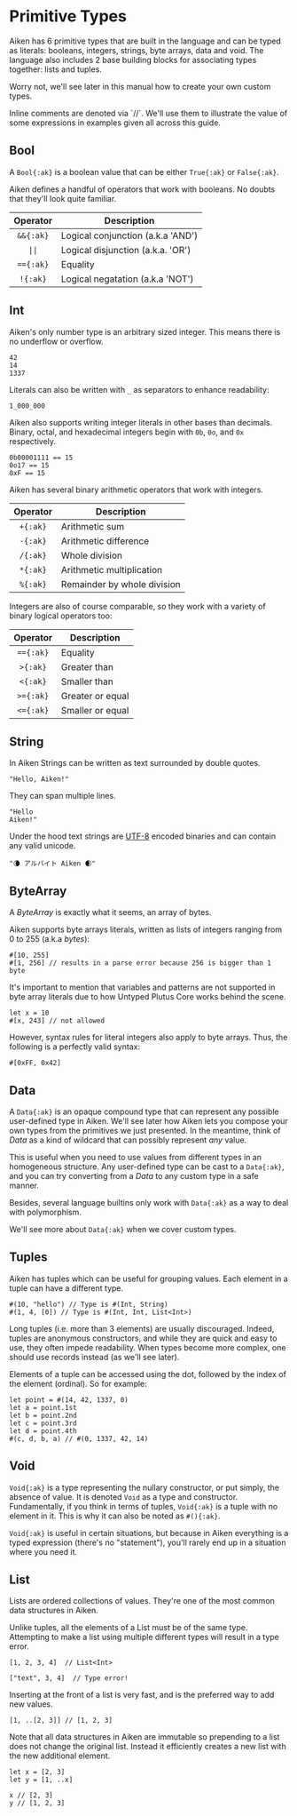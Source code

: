 
# Primitive Types

Aiken has 6 primitive types that are built in the language and can be typed as literals: booleans, integers, strings, byte arrays, data and void. The language also includes 2 base building blocks for associating types together: lists and tuples.

Worry not, we'll see later in this manual how to create your own custom types.

<Callout type="info">
  Inline comments are denoted via `//`. We'll use them to illustrate the value
  of some expressions in examples given all across this guide.
</Callout>

## Bool

A `Bool{:ak}` is a boolean value that can be either `True{:ak}` or `False{:ak}`.

Aiken defines a handful of operators that work with booleans. No doubts that they'll look
quite familiar.

|     Operator      | Description                       |
| :---------------: | --------------------------------- |
|     `&&{:ak}`     | Logical conjunction (a.k.a 'AND') |
| <code>\|\|</code> | Logical disjunction (a.k.a. 'OR') |
|     `=={:ak}`     | Equality                          |
|     `!{:ak}`      | Logical negatation (a.k.a 'NOT')  |

## Int

Aiken's only number type is an arbitrary sized integer. This means there is no underflow or overflow.

```aiken
42
14
1337
```

Literals can also be written with `_` as separators to enhance readability:

```ak
1_000_000
```

Aiken also supports writing integer literals in other bases than decimals. Binary, octal, and hexadecimal integers begin with `0b`, `0o`, and `0x` respectively.

```aiken
0b00001111 == 15
0o17 == 15
0xF == 15
```

Aiken has several binary arithmetic operators that work with integers.

| Operator | Description                 |
| :------: | --------------------------- |
| `+{:ak}` | Arithmetic sum              |
| `-{:ak}` | Arithmetic difference       |
| `/{:ak}` | Whole division              |
| `*{:ak}` | Arithmetic multiplication   |
| `%{:ak}` | Remainder by whole division |

Integers are also of course comparable, so they work with a variety of binary logical operators too:

| Operator  | Description      |
| :-------: | ---------------- |
| `=={:ak}` | Equality         |
| `>{:ak}`  | Greater than     |
| `<{:ak}`  | Smaller than     |
| `>={:ak}` | Greater or equal |
| `<={:ak}` | Smaller or equal |

## String

In Aiken Strings can be written as text surrounded by double quotes.

```aiken
"Hello, Aiken!"
```

They can span multiple lines.

```aiken
"Hello
Aiken!"
```

Under the hood text strings are [UTF-8](https://en.wikipedia.org/wiki/UTF-8) encoded binaries
and can contain any valid unicode.

```aiken
"🌘 アルバイト Aiken 🌒"
```

## ByteArray

A _ByteArray_ is exactly what it seems, an array of bytes.

Aiken supports byte arrays literals, written as lists of integers ranging from 0 to 255 (a.k.a _bytes_):

```aiken
#[10, 255]
#[1, 256] // results in a parse error because 256 is bigger than 1 byte
```

It's important to mention that variables and patterns are not supported in
byte array literals due to how Untyped Plutus Core works behind the scene.

```aiken
let x = 10
#[x, 243] // not allowed
```

However, syntax rules for literal integers also apply to byte arrays. Thus, the following is a perfectly valid syntax:

```aiken
#[0xFF, 0x42]
```

## Data

A `Data{:ak}` is an opaque compound type that can represent any possible user-defined type in Aiken. We'll see later how Aiken lets you compose your own types from the primitives we just presented. In the meantime, think of _Data_ as a kind of wildcard that can possibly represent _any_ value.

This is useful when you need to use values from different types in an homogeneous structure. Any user-defined type can be cast to a `Data{:ak}`, and you can try converting from a _Data_ to any custom type in a safe manner.

Besides, several language builtins only work with `Data{:ak}` as a way to deal with polymorphism.

We'll see more about `Data{:ak}` when we cover custom types.

## Tuples

Aiken has tuples which can be useful for grouping values. Each element in a tuple can have a different type.

```aiken
#(10, "hello") // Type is #(Int, String)
#(1, 4, [0]) // Type is #(Int, Int, List<Int>)
```

Long tuples (i.e. more than 3 elements) are usually discouraged. Indeed, tuples are anonymous constructors, and while they are quick and easy to use, they often impede readability. When types become more complex, one should use records instead (as we'll see later).

Elements of a tuple can be accessed using the dot, followed by the index of the element (ordinal). So for example:

```aiken
let point = #(14, 42, 1337, 0)
let a = point.1st
let b = point.2nd
let c = point.3rd
let d = point.4th
#(c, d, b, a) // #(0, 1337, 42, 14)
```

## Void

`Void{:ak}` is a type representing the nullary constructor, or put simply, the absence of value. It is denoted `Void` as a type and constructor. Fundamentally, if you think in terms of tuples, `Void{:ak}` is a tuple with no element in it. This is why it can also be noted as `#(){:ak}`.

`Void{:ak}` is useful in certain situations, but because in Aiken everything is a typed expression (there's no "statement"), you'll rarely end up in a situation where you need it.

## List

Lists are ordered collections of values. They're one of the most common data structures in Aiken.

Unlike tuples, all the elements of a List must be of the same type. Attempting to make a list using multiple
different types will result in a type error.

```aiken
[1, 2, 3, 4]  // List<Int>

["text", 3, 4]  // Type error!
```

Inserting at the front of a list is very fast, and is the preferred way to add new values.

```aiken
[1, ..[2, 3]] // [1, 2, 3]
```

Note that all data structures in Aiken are immutable so prepending to a list does not change the original list. Instead it efficiently creates a new list with the new additional element.

```
let x = [2, 3]
let y = [1, ..x]

x // [2, 3]
y // [1, 2, 3]
```
